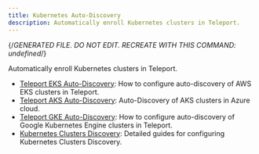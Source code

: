 ```yaml
---
title: Kubernetes Auto-Discovery
description: Automatically enroll Kubernetes clusters in Teleport.
---
```


{/*GENERATED FILE. DO NOT EDIT. RECREATE WITH THIS COMMAND:
undefined*/}

Automatically enroll Kubernetes clusters in Teleport.

- [Teleport EKS Auto-Discovery](/aws.mdx): How to configure auto-discovery of AWS EKS clusters in Teleport.
- [Teleport AKS Auto-Discovery](/azure.mdx): Auto-Discovery of AKS clusters in Azure cloud.
- [Teleport GKE Auto-Discovery](/google-cloud.mdx): How to configure auto-discovery of Google Kubernetes Engine clusters in Teleport.
- [Kubernetes Clusters Discovery](/overview.mdx): Detailed guides for configuring Kubernetes Clusters Discovery.
